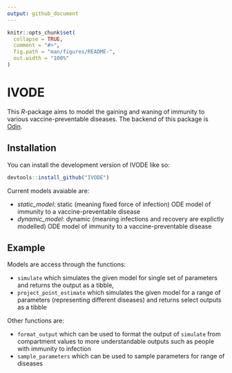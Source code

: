 ```yaml
---
output: github_document
---
```


<!-- README.md is generated from README.Rmd. Please edit that file -->

```r
knitr::opts_chunk$set(
  collapse = TRUE,
  comment = "#>",
  fig.path = "man/figures/README-",
  out.width = "100%"
)
```

# IVODE

<!-- badges: start -->
<!-- badges: end -->

This *R*-package aims to model the gaining and waning of immunity to various vaccine-preventable diseases.
The backend of this package is [Odin](https://github.com/mrc-ide/odin).

## Installation

You can install the development version of IVODE like so:

``` r
devtools::install_github("IVODE")
```

Current models avaiable are:

 - *static_model*: static (meaning fixed force of infection) ODE model of immunity to a vaccine-preventable disease
 - *dynamic_model*: dynamic (meaning infections and recovery are explictly modelled) ODE model of immunity to a vaccine-preventable disease

## Example

Models are access through the functions:

 - `simulate` which simulates the given model for single set of parameters and returns the output as a tibble,
 - `project_point_estimate` which simulates the given model for a range of parameters (representing different diseases) and returns select outputs as a tibble

Other functions are:

 - `format_output` which can be used to format the output of `simulate` from compartment values to more understandable outputs such as people with immunity to infection
 - `sample_parameters` which can be used to sample parameters for range of diseases

